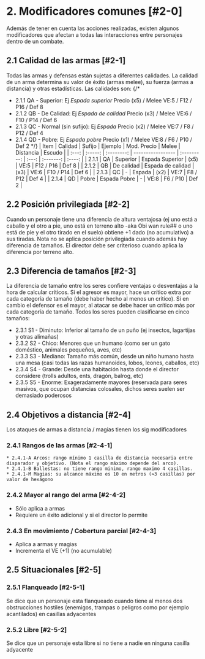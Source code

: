 # 2. Modificadores comunes [#2-0]

Además de tener en cuenta las acciones realizadas, existen algunos modificadores que afectan a todas las interacciones entre personajes dentro de un combate.

## 2.1 Calidad de las armas [#2-1]

Todas las armas y defensas están sujetas a diferentes calidades. La calidad de un arma determina su valor de éxito (armas melee), su fuerza (armas a distancia) y otras estadísticas. Las calidades son:
{/*
- 2.1.1 QA - Superior: Ej _Espada superior_ Precio (x5) / Melee VE:5 / F12 / P16 / Def 8
- 2.1.2 QB - De Calidad: Ej _Espada de calidad_ Precio (x3) / Melee VE:6 / F10 / P14 / Def 6
- 2.1.3 QC - Normal (sin sufijo): Ej _Espada_ Precio (x2) / Melee VE:7 / F8 / P12 / Def 4
- 2.1.4 QD - Pobre: Ej _Espada pobre_ Precio (x1) / Melee VE:8 / F6 / P10 / Def 2
*/}
  | Item  | Calidad |   Sufijo   | Ejemplo           | Mod. Precio | Melee | Distancia | Escudo |
  | :---: | :-----: | :--------: | ----------------- | :---------: | :---: | :-------: | :----: |
  | 2.1.1 |   QA    |  Superior  | Espada Superior   |    (x5)     | VE:5  | F12 / P16 | Def 8  |
  | 2.1.2 |   QB    | De calidad | Espada de calidad |    (x3)     | VE:6  | F10 / P14 | Def 6  |
  | 2.1.3 |   QC    |     -      | Espada            |    (x2)     | VE:7  | F8 / P12  | Def 4  |
  | 2.1.4 |   QD    |   Pobre    | Espada Pobre      |      -      | VE:8  | F6 / P10  | Def 2  |

## 2.2 Posición privilegiada [#2-2]

Cuando un personaje tiene una diferencia de altura ventajosa (ej uno está a caballo y el otro a pie, uno está en terreno alto -aka Obi wan rule## o uno está de pie y el otro tirado en el suelo) obtiene +1 dado (no acumulativo) a sus tiradas. Nota no se aplica posición privilegiada cuando además hay diferencia de tamaños. El director debe ser criterioso cuando aplica la diferencia por terreno alto.

## 2.3 Diferencia de tamaños [#2-3]

La diferencia de tamaño entre los seres confiere ventajas o desventajas a la hora de calcular críticos. Si el agresor es mayor, hace un crítico extra por cada categoría de tamaño (debe haber hecho al menos un crítico). Si en cambio el defensor es el mayor, al atacar se debe hacer un crítico más por cada categoría de tamaño. Todos los seres pueden clasificarse en cinco tamaños:

- 2.3.1 S1 - Diminuto: Inferior al tamaño de un puño (ej insectos, lagartijas y otras alimañas)
- 2.3.2 S2 - Chico: Menores que un humano (como ser un gato doméstico, animales pequeños, aves, etc)
- 2.3.3 S3 - Mediano: Tamaño más común, desde un niño humano hasta una mesa (casi todas las razas humanoides, lobos, leones, caballos, etc)
- 2.3.4 S4 - Grande: Desde una habitación hasta donde el director considere (trolls adultos, ents, dragón, balrog, etc)
- 2.3.5 S5 - Enorme: Exageradamente mayores (reservada para seres masivos, que ocupan distancias colosales, dichos seres suelen ser demasiado poderosos

## 2.4 Objetivos a distancia [#2-4]

Los ataques de armas a distancia / magias tienen los sig modificadores

### 2.4.1 Rangos de las armas [#2-4-1]

    * 2.4.1-A Arcos: rango mínimo 1 casilla de distancia necesaria entre disparador y objetivo. (Nota el rango máximo depende del arco).
    * 2.4.1-B Ballestas: no tiene rango minimo, rango maximo 4 casillas.
    * 2.4.1-M Magias: su alcance máximo es 10 en metros (≈3 casillas) por valor de hexágono

### 2.4.2 Mayor al rango del arma [#2-4-2]

- Sólo aplica a armas
- Requiere un éxito adicional y si el director lo permite

### 2.4.3 En movimiento / Cobertura parcial [#2-4-3]

- Aplica a armas y magias
- Incrementa el VE (+1) (no acumulable)

## 2.5 Situacionales [#2-5]

### 2.5.1 Flanqueado [#2-5-1]
Se dice que un personaje esta flanqueado cuando tiene al menos dos obstrucciones hostiles (enemigos, trampas o peligros como por ejemplo acantilados) en casillas adyacentes

### 2.5.2 Libre [#2-5-2]
Se dice que un personaje esta libre si no tiene a nadie en ninguna casilla adyacente
